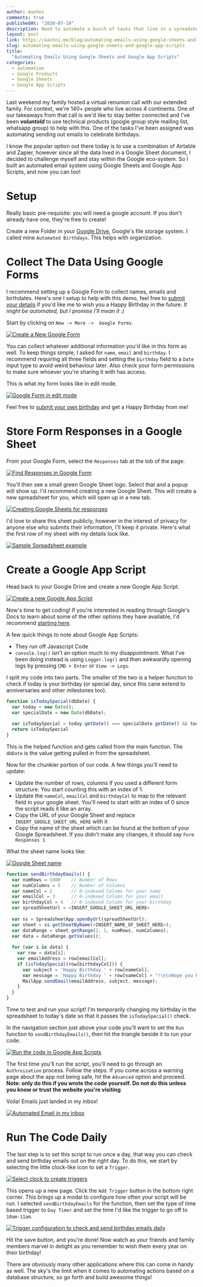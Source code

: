 ```yaml
---
author: Aashni
comments: true
publishedAt: "2020-07-18"
description: Need to automate a bunch of tasks that live in a spreadsheet? Here's a guide on how to automate sending birthday wishes based off a Google Spreadsheet.
layout: post
link: https://aashni.me/blog/automating-emails-using-google-sheets-and-google-app-scripts/
slug: automating-emails-using-google-sheets-and-google-app-scripts
title:
  "Automating Emails Using Google Sheets and Google App Scripts"
categories:
  - automation
  - Google Products
  - Google Sheets
  - Google App Scripts
---
```


Last weekend my family hosted a virtual renunion call with our extended family. For context, we're 140+ people who live across 4 continents. One of our takeaways from that call is we'd like to stay better connected and I've been _**voluntold**_ to use technical products (google group style mailing list, whatsapp group) to help with this. One of the tasks I've been assigned was automating sending out emails to celebrate birthdays.

I know the popular option out there today is to use a combination of Airtable and Zapier, however since all the data lived in a Google Sheet document, I decided to challenge myself and stay within the Google eco-system. So I built an automated email system using Google Sheets and Google App Scripts, and now you can too!

# Setup
Really basic pre-requisite: you will need a google account. If you don't already have one, they're free to create!

Create a new Folder in your [Google Drive](https://drive.google.com), Google's file storage system. I called mine `Automated Birthdays`. This helps with organization.

# Collect The Data Using Google Forms
I recommend setting up a Google Form to collect names, emails and birthdates. Here's one I setup to help with this demo, feel free to [submit your details](https://docs.google.com/forms/d/e/1FAIpQLSf1OoGR-tljIlIPh0J0CbpNm3QiCIj1RB8h8zyON4BEKvZIww/viewform) if you'd like me to wish you a Happy Birthday in the future. _It might be automated, but I promise I'll mean it :)_

Start by clicking on `New -> More ->  Google Forms`.

[![Create a New Google Form](/images/oldblogs/automated-birthday-emails-01.png)](/images/oldblogs/automated-birthday-emails-01.png)

You can collect whatever additional information you'd like in this form as well. To keep things simple, I asked for `name`, `email` and `birthday`. I recommend requiring all three fields and setting the `birthday` field to a `Date` input type to avoid weird behaviour later. Also check your form permissions to make sure whoever you're sharing it with has access.

This is what my form looks like in edit mode.

[![Google Form in edit mode](/images/oldblogs/automated-birthday-emails-02.png)](/images/oldblogs/automated-birthday-emails-02.png)

Feel free to [submit your own birthday](https://docs.google.com/forms/d/e/1FAIpQLSf1OoGR-tljIlIPh0J0CbpNm3QiCIj1RB8h8zyON4BEKvZIww/viewform) and get a Happy Birthday from me!

# Store Form Responses in a Google Sheet

From your Google Form, select the `Responses` tab at the tob of the page.

[![Find Responses in Google Form](/images/oldblogs/automated-birthday-emails-03.png)](/images/oldblogs/automated-birthday-emails-03.png)

You'll then see a small green Google Sheet logo. Select that and a popup will show up. I'd recommend creating a new Google Sheet. This will create a new spreadsheet for you, which will open up in a new tab.

[![Creating Google Sheets for responses](/images/oldblogs/automated-birthday-emails-04.png)](/images/oldblogs/automated-birthday-emails-04.png)

I'd love to share this sheet publicly, however in the interest of privacy for anyone else who submits their information, I'll keep it private. Here's what the first row of my sheet with my details look like.

[![Sample Spreadsheet example](/images/oldblogs/automated-birthday-emails-05.png)](/images/oldblogs/automated-birthday-emails-05.png)

# Create a Google App Script

Head back to your Google Drive and create a new Google App Script.

[![Create a new Google App Script](/images/oldblogs/automated-birthday-emails-06.png)](/images/oldblogs/automated-birthday-emails-06.png)

Now's time to get coding! If you're interested in reading through Google's Docs to learn about some of the other options they have available, I'd recommend [starting here](https://developers.google.com/apps-script/reference/spreadsheet/spreadsheet-app).

A few quick things to note about Google App Scripts:
 - They run off Javascript Code
 - `console.log()` isn't an option much to my disappointment. What I've been doing instead is using `Logger.log()` and then awkwardly opening logs by pressing `CMD + Enter` or `View -> Logs`.

I split my code into two parts. The smaller of the two is a helper function to check if today is your birthday (or special day, since this cane extend to anniversaries and other milestones too).

```javascript
function isTodaySpecial(dbDate) {
  var today = new Date();
  var specialDate = new Date(dbDate);
  
  var isTodaySpecial = today.getDate() === specialDate.getDate() && today.getMonth() === specialDate.getMonth()
  return isTodaySpecial
}
```

This is the helped function and gets called from the main function. The `dbDate` is the value getting pulled in from the spreadsheet.

Now for the chunkier portion of our code. A few things you'll need to update:
 - Update the number of rows, columns if you used a different form structure. You start counting this with an index of 1.
 - Update the `nameCol`, `emailCol` and `birthdayCol` to map to the relevant field in your google sheet. You'll need to start with an index of 0 since the script reads it like an array.
 - Copy the URL of your Google Sheet and replace `INSERT_GOOGLE_SHEET_URL_HERE` with it
 - Copy the name of the sheet which can be found at the bottom of your Google Spreadsheet. If you didn't make any changes, it should say `Form Responses 1`

What the sheet name looks like:

[![Google Sheet name](/images/oldblogs/automated-birthday-emails-07.png)](/images/oldblogs/automated-birthday-emails-07.png)

```javascript
function sendBirthdayEmails() {
  var numRows = 1000    // Number of Rows
  var numColumns = 5    // Number of Columns
  var nameCol = 2       // 0-indexed Column for your name
  var emailCol = 3      // 0-indexed Column for your email
  var birthdayCol = 4   // 0-indexed Column for your birthday
  var spreadSheetUrl = <INSERT_GOOGLE_SHEET_URL_HERE>
  
  var ss = SpreadsheetApp.openByUrl(spreadSheetUrl);
  var sheet = ss.getSheetByName(<INSERT_NAME_OF_SHEET_HERE>);
  var dataRange = sheet.getRange(2, 1, numRows, numColumns);
  var data = dataRange.getValues();
  
  for (var i in data) {
    var row = data[i];
    var emailAddress = row[emailCol];
    if (isTodaySpecial(row[birthdayCol])) {
      var subject = 'Happy Birthday ' + row[nameCol];
      var message = 'Happy Birthday ' + row[nameCol] + "!\n\nHope you have a splendid day!\n\nHugs from Aashni!";
      MailApp.sendEmail(emailAddress, subject, message);
    }
  }
}
```

Time to test and run your script! I'm temporarily changing my birthday in the spreadsheet to today's date so that it passes the `isTodaySpecial()` check.

In the navigation section just above your code you'll want to set the `Run` function to `sendBirthdayEmails()`, then hit the triangle beside it to run your code.

[![Run the code in Google App Scripts](/images/oldblogs/automated-birthday-emails-08.png)](/images/oldblogs/automated-birthday-emails-08.png)

The first time you'll run the script, you'll need to go through an `Authroization` process. Follow the steps. If you come across a warning page about the app not being safe, hit the `Advanced` option and proceed. **Note: only do this if you wrote the code yourself. Do not do this unless you know or trust the website you're visiting**

Voila! Emails just landed in my inbox!

[![Automated Email in my inbox](/images/oldblogs/automated-birthday-emails-09.png)](/images/oldblogs/automated-birthday-emails-09.png)

# Run The Code Daily

The last step is to set this script to run once a day, that way you can check and send birthday emails out on the right day. To do this, we start by selecting the little clock-like icon to set a `Trigger`.

[![Select clock to create triggers](/images/oldblogs/automated-birthday-emails-10.png)](/images/oldblogs/automated-birthday-emails-10.png)

This opens up a new page. Click the `Add Trigger` button in the bottom right corner. This brings up a modal to configure how often your script will be run. I selected `sendBirthdayEmails` for the function, then set the type of time based trigger to `Day Timer` and set the time I'd like the trigger to go off to `10am-11am`.

[![Trigger configuration to check and send birthday emails daily](/images/oldblogs/automated-birthday-emails-11.png)](/images/oldblogs/automated-birthday-emails-11.png)

Hit the save button, and you're done! Now watch as your friends and family members marvel in delight as you remember to wish them every year on their birthday!

There are obviously many other applications where this can come in handy as well. The sky's the limit when it comes to automating actions based on a database structure, so go forth and build awesome things!
